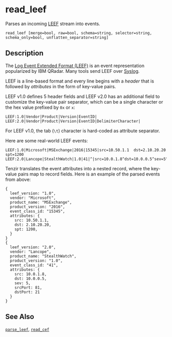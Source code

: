 
# read_leef

Parses an incoming [LEEF][leef] stream into events.

```tql
read_leef [merge=bool, raw=bool, schema=string, selector=string, schema_only=bool, unflatten_separator=string]
```

## Description

The [Log Event Extended Format (LEEF)][leef] is an event representation
popularized by IBM QRadar. Many tools send LEEF over [Syslog](read_syslog.mdx).

[leef]: https://www.ibm.com/docs/en/dsm?topic=overview-leef-event-components

LEEF is a line-based format and every line begins with a *header* that is
followed by *attributes* in the form of key-value pairs.

LEEF v1.0 defines 5 header fields and LEEF v2.0 has an additional field to
customize the key-value pair separator, which can be a single character or the
hex value prefixed by `0x` or `x`:

```
LEEF:1.0|Vendor|Product|Version|EventID|
LEEF:2.0|Vendor|Product|Version|EventID|DelimiterCharacter|
```

For LEEF v1.0, the tab (`\t`) character is hard-coded as attribute separator.

Here are some real-world LEEF events:

```
LEEF:1.0|Microsoft|MSExchange|2016|15345|src=10.50.1.1	dst=2.10.20.20	spt=1200
LEEF:2.0|Lancope|StealthWatch|1.0|41|^|src=10.0.1.8^dst=10.0.0.5^sev=5^srcPort=81^dstPort=21
```

Tenzir translates the event attributes into a nested record, where the key-value
pairs map to record fields. Here is an example of the parsed events from above:

```tql
{
  leef_version: "1.0",
  vendor: "Microsoft",
  product_name: "MSExchange",
  product_version: "2016",
  event_class_id: "15345",
  attributes: {
    src: 10.50.1.1,
    dst: 2.10.20.20,
    spt: 1200,
  }
}
{
  leef_version: "2.0",
  vendor: "Lancope",
  product_name: "StealthWatch",
  product_version: "1.0",
  event_class_id: "41",
  attributes: {
    src: 10.0.1.8,
    dst: 10.0.0.5,
    sev: 5,
    srcPort: 81,
    dstPort: 21
  }
}
```

<CommonOptions />

## See Also

[`parse_leef`](../functions/parse_leef.mdx), [`read_cef`](read_cef.mdx)
